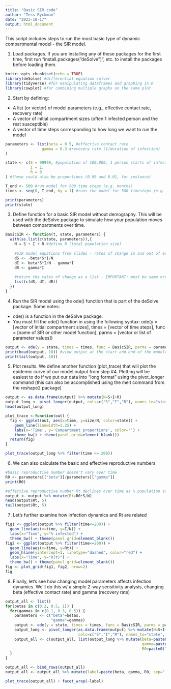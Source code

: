 ```yaml
---
title: "Basic SIR code"
author: "Tess Ryckman"
date: "2023-10-17"
output: html_document
---
```

This script includes steps to run the most basic type of dynamic compartmental model - the SIR model.

1. Load packages. If you are installing any of these packages for the first time, 
first run "install.packages("deSolve")", etc. to install the packages before loading them. 
```r
knitr::opts_chunk$set(echo = TRUE)
library(deSolve) #differential equation solver
library(tidyverse) #for manipulating dataframes and graphing in R
library(cowplot) #for combining multiple graphs on the same plot
```


2. Start by defining:
 - A list (or vector) of model parameters (e.g., effective contact rate, recovery rate)
 - A vector of initial compartment sizes (often 1 infected person and the rest susceptible)
 - A vector of time steps corresponding to how long we want to run the model
```r
parameters <- list(beta = 0.5, #effective contact rate
                gamma = 0.3 #recovery rate (1/duration of infection)
)

state <- c(S = 99999, #population of 100,000, 1 person starts of infected
           I = 1, 
           R = 0
) #these could also be proportions (0.99 and 0.01, for instance)

T_end <- 500 #run model for 500 time steps (e.g. months)
times <- seq(0, T_end, by = 1) #runs the model for 500 timesteps (e.g. months), computes output at each timestep 0 through 500

print(parameters)
print(state)
```

3. Define function for a basic SIR model without demography.
This will be used with the deSolve package to simulate how your population moves between compartments over time.
```r
BasicSIR <- function(t, state, parameters) {
  with(as.list(c(state, parameters)),{ 
    N = S + I + R #define N (total population size)
    
    #SIR model equations from slides - rates of change in and out of each compartment 
    dS <- -beta*S*I/N
    dI <- beta*S*I/N - gamma*I
    dR <- gamma*I
    
    #return the rates of change as a list - IMPORTANT: must be same order as "state"
    list(c(dS, dI, dR)) 
  })
}
```


4. Run the SIR model using the ode() function that is part of the deSolve package. Some notes:
 - ode() is a function in the deSolve package.
 - You must fill the ode() function in using the following syntax:
     ode(y = [vector of initial compartment sizes],
         times = [vector of time steps],
         func = [name of SIR or other model function],
         parms = [vector or list of parameter values])
```r
output <- ode(y = state, times = times, func = BasicSIR, parms = parameters)
print(head(output, 10)) #view output at the start and end of the modeled period 
print(tail(output, 10))
```

5. Plot results.
We define another function (plot_trace) that will plot the epidemic curve of our model output from step #4. 
Plotting will be easiest to do if we put our data into "long format" using the pivot_longer command (this can also be accomplished using the melt command from the reshape2 package)
```r
output <- as.data.frame(output) %>% mutate(N=S+I+R)
output_long <- pivot_longer(output, cols=c("S","I","R"), names_to="state", values_to="size")
head(output_long)

plot_trace <-function(out) {
  fig <- ggplot(out, aes(x=time, y=size/N, color=state)) + 
    geom_line(linewidth=1.25) +
    labs(x='Time', y='Compartment proportions', color='') +
    theme_bw() + theme(panel.grid=element_blank())
  return(fig)
}

plot_trace(output_long %>% filter(time <= 200))
```

6. We can also calculate the basic and effective reproductive numbers
```r
#basic reproductive number doesn't vary over time
R0 <- parameters[["beta"]]/parameters[["gamma"]]
print(R0)

#effective reproductive number Rt declines over time as % population susceptible declines
output <- output %>% mutate(Rt=R0*S/N)
head(output$Rt, 5)
tail(output$Rt, 5)

```
7. Let's further examine how infection dynamics and Rt are related
```r
fig1 <- ggplot(output %>% filter(time<=200)) + 
  geom_line(aes(x=time, y=I/N)) + 
  labs(x="Time", y="% infected") +
  theme_bw() + theme(panel.grid=element_blank())
fig2 <- ggplot(output %>% filter(time<=200)) + 
  geom_line(aes(x=time, y=Rt)) +
  geom_hline(yintercept=1, linetype="dashed", color="red") +
  labs(x="Time", y="R(t)") +
  theme_bw() + theme(panel.grid=element_blank())
fig <- plot_grid(fig1, fig2, nrow=2)
fig
```

8. Finally, let's see how changing model parameters affects infection dynamics.
We'll do this w/ a simple 2-way sensitivity analysis, changing beta (effective contact rate) and gamma (recovery rate)
```r
output_all <- list()
for(betas in c(0.2, 0.5, 1)) {
  for(gammas in c(0.1, 0.3, 0.5)) {
    parameters <- c("beta"=betas, 
                    "gamma"=gammas)
    output <- ode(y = state, times = times, func = BasicSIR, parms = parameters)
    output_long <- pivot_longer(as.data.frame(output) %>% mutate(N=S+I+R), 
                                cols=c("S","I","R"), names_to="state", values_to="size")
    output_all <- c(output_all, list(output_long %>% mutate(beta=paste0("Beta: ", betas), 
                                                            gamma=paste0("Gamma: ", gammas),
                                                            R0=paste0("R0: ", round(betas/gammas, 2)))))
  }
}

output_all <- bind_rows(output_all)
output_all <- output_all %>% mutate(label=paste(beta, gamma, R0, sep="; "))

plot_trace(output_all) + facet_wrap(~label)
```

